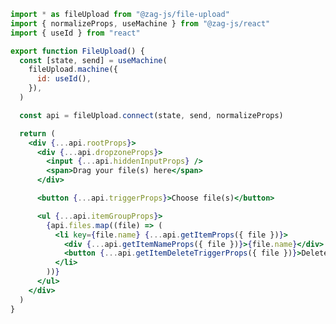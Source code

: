 ```jsx
import * as fileUpload from "@zag-js/file-upload"
import { normalizeProps, useMachine } from "@zag-js/react"
import { useId } from "react"

export function FileUpload() {
  const [state, send] = useMachine(
    fileUpload.machine({
      id: useId(),
    }),
  )

  const api = fileUpload.connect(state, send, normalizeProps)

  return (
    <div {...api.rootProps}>
      <div {...api.dropzoneProps}>
        <input {...api.hiddenInputProps} />
        <span>Drag your file(s) here</span>
      </div>

      <button {...api.triggerProps}>Choose file(s)</button>

      <ul {...api.itemGroupProps}>
        {api.files.map((file) => (
          <li key={file.name} {...api.getItemProps({ file })}>
            <div {...api.getItemNameProps({ file })}>{file.name}</div>
            <button {...api.getItemDeleteTriggerProps({ file })}>Delete</button>
          </li>
        ))}
      </ul>
    </div>
  )
}
```
